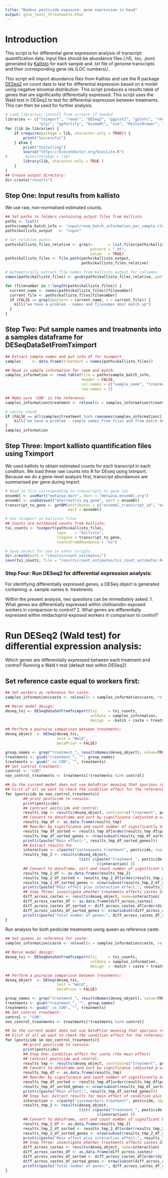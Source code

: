 ```yaml
--- 
title: "Bombus pesticide exposure: gene expression in head"
output: gene_level_3treatments.html
--- 
```


# Introduction
This script is for differential gene expression analysis of transcript quantification data.
Input files should be abundance files (.h5, .tsv, .json) generated by [Kallisto](https://pachterlab.github.io/kallisto/manual) 
for each sample and .txt file of genome transcripts 
and their corresponding gene ids (LOC numbers)/.

This script will import abundance files from Kallisto and use the R package [DESeq2](http://bioconductor.org/packages/release/bioc/html/DESeq.html) on count data to test for 
differential expression based on a model using negative binomial distribution.
This script produces a results table of genes that are significantly differentially expressed. 
This script uses the Wald test in DESeq2 to test for differential expression between treatments.
This can then be used for further analysis. 


```r
# Load libraries; install from scratch if needed
libraries <- c("tximport", "readr", "DESeq2", "ggplot2", "gplots", "rhdf5",
               "plyr", "ggfortify", "biomaRt", "vsn", "RColorBrewer", "ReportingTools")
for (lib in libraries) {
    if (require(package = lib, character.only = TRUE)) {
        print("Successful")
    } else {
        print("Installing")
        source("https://bioconductor.org/biocLite.R")
#        biocLite(pkgs = lib)
        library(lib, character.only = TRUE )
    }
}
## Create output directory:
dir.create("results")
```

## Step One: Input results from kallisto

We use raw, non-normalised estimated counts.
```r
## Set paths to folders containing output files from kallisto
paths <- list()
paths$sample_batch_info <- "input/room_batch_information_per_sample-clean.combined.reordered.txt"
paths$kallisto_output   <- "input"

# Set relative paths:
paths$kallisto_files_relative <- grep(x       = list.files(paths$kallisto_output, recursive = TRUE),
                                      pattern = ".h5", 
                                      value   = TRUE)
paths$kallisto_files <- file.path(paths$kallisto_output,
                                  paths$kallisto_files_relative)

# Automatically extract file names from kallisto output for colnames
names(paths$kallisto_files) <- gsub(paths$kallisto_files_relative, pattern = "/.*", replacement = "") 

for (filenumber in 1:length(paths$kallisto_files)) {
  current_name <- names(paths$kallisto_files)[filenumber]
  current_file <- paths$kallisto_files[filenumber]
  if (FALSE == grepl(pattern = current_name, x = current_file)) {
    kill("we have a problem - names and filenames dont match up")
  }
}
```


## Step Two: Put sample names and treatments into a samples dataframe for DESeqDataSetFromTximport

```r
## Extract sample names and put into df for tximport
samples     <- data.frame(treatment = names(paths$kallisto_files))

## Read in sample information for room and batch:
samples_information <- read.table(file = paths$sample_batch_info,
                                  header = FALSE, 
                                  col.names = c("sample_name", "treatment", "room", "batch", "caste", "colony"),
                                  row.names = 1)

## Make sure 'CON' is the reference:
samples_information$treatment <- relevel(x = samples_information$treatment, ref = "CON") 

# sanity check
if (FALSE == all(samples$treatment %in% rownames(samples_information))) {
    kill("we have a problem - sample names from files and from batch descriptor file  dont match up")
}
samples_information
```


## Step Three: Import kallisto quantification files using Tximport

We used kallisto to obtain estimated counts for each transcript in each condition. 
We load these raw counts into R for DEseq using tximport. 
Because we do a gene-level analysis first, transcript abundances are summarised per gene during import.

```r
# Read in file corresponding to transcripts to gene ids
ensembl <- useMart("metazoa_mart", host = "metazoa.ensembl.org")
ensembl <- useDataset("bterrestris_eg_gene", mart = ensembl)
transcript_to_gene <- getBM(attributes = c("ensembl_transcript_id", "ensembl_gene_id"), 
                            mart = ensembl)

# Use tximport on kallisto files 
## Counts are estimated counts from kallisto:
txi_counts <- tximport(paths$kallisto_files, 
                       type    = "kallisto", 
                       tx2gene = transcript_to_gene,
                       countsFromAbundance = "no")

# Save object for use in other scripts
dir.create(path = "results/count_estimates/")
save(txi_counts, file = "results/count_estimates/txi_count_estimates.Rdata")
```

### Step Four: Run DESeq2 for differential expression analysis:

For identifying differentially expressed genes, a DESeq object is generated containing:
    a. sample names
    b. treatments
    
Within the present analysis, two questions can be immediately asked:
    1. What genes are differentially expressed within clothianidin-exposed workers in comparison to control?
    2. What genes are differentially expressed within imidacloprid-exposed workers in comparison to control?

# Run DESeq2 (Wald test) for differential expression analysis:
  Which genes are differentially expressed between each treatment and control?
  Running a Wald t-test (default test within DESeq2)

## Set reference caste equal to workers first:

```r
## Set workers as reference for caste:
samples_information$caste <- relevel(x = samples_information$caste, ref = "workers") 

## Rerun model design:
deseq_txi <- DESeqDataSetFromTximport(txi     = txi_counts, 
                                      colData = samples_information, 
                                      design  = ~batch + caste + treatment + caste:treatment)

## Perform a pairwise comparison between treatments:
deseq_object  <- DESeq(deseq_txi, 
                       test = "Wald", 
                       betaPrior = FALSE)

group_names <- grep("treatment_", resultsNames(deseq_object), value=TRUE)
treatments <- gsub("treatment_", "", group_names)
treatments <- gsub("_vs_CON", "", treatments)
## Set control treatment:
control <- "CON"
non_control_treatments <- treatments[!treatments %in% control]

## So the current model does not use betaPrior meaning that spurious results may be introduced:
## First of all we want to check the condition effect for the reference caste (i.e. queens)
for (pesticide in non_control_treatments){
        ## print pesticide to console:
        print(pesticide)
        ## Contrast pesticide and control:
        results_tmp <- results(deseq_object, contrast=c("treatment", pesticide, control))
        ## Convert to dataframe and sort by significance (adjusted p-value):
        results_tmp_df <- as.data.frame(results_tmp)
        ## Reorder by significance and count number of significantly differentially expressed gene:
        results_tmp_df_sorted <- results_tmp_df[order(results_tmp_df$padj), ]
        results_tmp_df_sorted_genes <- nrow(subset(results_tmp_df_sorted, padj < 0.05))
        print(c(paste("Main effect:", results_tmp_df_sorted_genes)))
        ## Extract results for 
        interaction <- c(paste("castequeens.treatment", pesticide, sep=""))
        results_tmp_2 <- results(deseq_object, 
                                 list( c(paste("treatment_", pesticide, "_vs_", control, sep = "")),
                                         c(interaction) ))
        ## Convert to dataframe, sort and count number of significant DEGs:
        results_tmp_2_df <- as.data.frame(results_tmp_2)
        results_tmp_2_df_sorted <- results_tmp_2_df[order(results_tmp_2_df$padj), ]
        results_tmp_2_df_sorted_genes <- nrow(subset(results_tmp_2_df_sorted, padj < 0.05))
        print(c(paste("Main effect plus interaction effect:", results_tmp_2_df_sorted_genes)))
        ## Step Three: investigate whether treatments effects castes differently:
        diff_across_castes <- results(deseq_object, name=interaction)
        diff_across_castes_df <- as.data.frame(diff_across_castes)
        diff_across_castes_df_sorted <- diff_across_castes_df[order(diff_across_castes_df$padj), ]
        diff_across_castes_df_sorted_genes <- nrow(subset(diff_across_castes_df_sorted, padj < 0.05))
        print(c(paste("Total number of genes:", diff_across_castes_df_sorted_genes)))
}

```
Run analysis for both pesticide treatments using queen as reference caste. 

```r
## Set queens as reference for caste:
samples_information$caste <- relevel(x = samples_information$caste, ref = "queens") 

## Rerun model design:
deseq_txi <- DESeqDataSetFromTximport(txi     = txi_counts, 
                                      colData = samples_information, 
                                      design  = ~batch + caste + treatment + caste:treatment)

## Perform a pairwise comparison between treatments:
deseq_object  <- DESeq(deseq_txi, 
                       test = "Wald", 
                       betaPrior = FALSE)

group_names <- grep("treatment_", resultsNames(deseq_object), value=TRUE)
treatments <- gsub("treatment_", "", group_names)
treatments <- gsub("_vs_CON", "", treatments)
## Set control treatment:
control <- "CON"
non_control_treatments <- treatments[!treatments %in% control]

## So the current model does not use betaPrior meaning that spurious results may be introduced:
## First of all we want to check the condition effect for the reference caste (i.e. queens)
for (pesticide in non_control_treatments){
        ## print pesticide to console:
        print(pesticide)
        ## Step One: Condition effect for caste (the main effect)
        ## Contrast pesticide and control:
        results_tmp <- results(deseq_object, contrast=c("treatment", pesticide, control))
        ## Convert to dataframe and sort by significance (adjusted p-value):
        results_tmp_df <- as.data.frame(results_tmp)
        ## Reorder by significance and count number of significantly differentially expressed gene:
        results_tmp_df_sorted <- results_tmp_df[order(results_tmp_df$padj), ]
        results_tmp_df_sorted_genes <- nrow(subset(results_tmp_df_sorted, padj < 0.05))
        print(c(paste("Main effect:", results_tmp_df_sorted_genes)))
        ## Step Two: Extract results for main effect of condition plus the interaction term:
        interaction <- c(paste("casteworkers.treatment", pesticide, sep=""))
        results_tmp_2 <- results(deseq_object, 
                                 list( c(paste("treatment_", pesticide, "_vs_", control, sep = "")),
                                         c(interaction) ))
        ## Convert to dataframe, sort and count number of significant DEGs:
        results_tmp_2_df <- as.data.frame(results_tmp_2)
        results_tmp_2_df_sorted <- results_tmp_2_df[order(results_tmp_2_df$padj), ]
        results_tmp_2_df_sorted_genes <- nrow(subset(results_tmp_2_df_sorted, padj < 0.05))
        print(c(paste("Main effect plus interaction effect:", results_tmp_2_df_sorted_genes)))
        ## Step Three: investigate whether treatments effects castes differently:
        diff_across_castes <- results(deseq_object, name=interaction)
        diff_across_castes_df <- as.data.frame(diff_across_castes)
        diff_across_castes_df_sorted <- diff_across_castes_df[order(diff_across_castes_df$padj), ]
        diff_across_castes_df_sorted_genes <- nrow(subset(diff_across_castes_df_sorted, padj < 0.05))
        print(c(paste("Total number of genes:", diff_across_castes_df_sorted_genes)))
}
```
